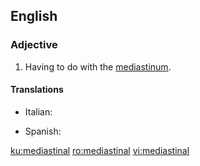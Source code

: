 ==English==
{{wikipedia}}

===Adjective===
{{en-adj|-}}
# {{lb|en|medicine}} Having to do with the [[mediastinum]].

====Translations====
{{trans-top|Having to do with the mediastinum.}}
* Italian: {{t|it|mediastinico}}
{{trans-mid}}
* Spanish: {{t|es|mediastínico}}
{{trans-bottom}}

[[ku:mediastinal]]
[[ro:mediastinal]]
[[vi:mediastinal]]